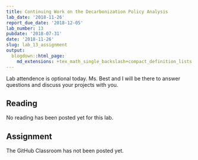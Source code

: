 ```yaml
---
title: Continuing Work on the Decarbonization Policy Analysis
lab_date: '2018-11-26'
report_due_date: '2018-12-05'
lab_number: 13
pubdate: '2018-07-31'
date: '2018-11-26'
slug: lab_13_assignment
output:
  blogdown::html_page:
    md_extensions: +tex_math_single_backslash+compact_definition_lists
---
```

Lab attendence is optional today. Ms. Best and I will be there to answer questions and discuss your projects with you.

## Reading

No reading has been posted yet for this lab.


## Assignment

The GitHub Classroom has not been posted yet.
